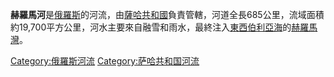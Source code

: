 '''赫羅馬河'''是[[俄羅斯|俄羅斯]]的河流，由[[薩哈共和國|薩哈共和國]]負責管轄，河道全長685公里，流域面積約19,700平方公里，河水主要來自融雪和雨水，最終注入[[東西伯利亞海|東西伯利亞海]]的[[赫羅馬灣|赫羅馬灣]]。

{{Russia-geo-stub}}

[[Category:俄羅斯河流|Category:俄羅斯河流]]
[[Category:萨哈共和国河流|Category:萨哈共和国河流]]